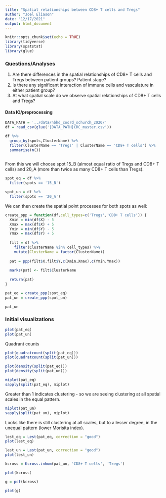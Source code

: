 ```yaml
---
title: "Spatial relationships between CD8+ T cells and Tregs"
author: "Joel Eliason"
date: "12/17/2021"
output: html_document
---
```


```r
knitr::opts_chunk$set(echo = TRUE)
library(tidyverse)
library(spatstat)
library(glue)
```

### Questions/Analyses

  1. Are there differences in the spatial relationships of CD8+ T cells and Tregs between patient groups? Patient stage?
  2. Is there any significant interaction of immune cells and vasculature in either patient group?
  3. At what spatial scale do we observe spatial relationships of CD8+ T cells and Tregs?
  
  
#### Data IO/preprocessing

```r
DATA_PATH = '../data/nbhd_coord_schurch_2020/'
df = read_csv(glue('{DATA_PATH}CRC_master.csv'))
```

```r
df %>%
  group_by(spots,ClusterName) %>%
  filter(ClusterName == 'Tregs' | ClusterName == 'CD8+ T cells') %>%
  summarise(n())
  
```
From this we will choose spot 15_B (almost equal ratio of Tregs and CD8+ T cells) and 20_A (more than twice as many CD8+ T cells than Tregs).

```r
spot_eq = df %>%
  filter(spots == '15_B')

spot_un = df %>%
  filter(spots == '20_A')
```

We can then create the spatial point processes for both spots as well:

```r
create_ppp = function(df,cell_types=c('Tregs','CD8+ T cells')) {
  Xmin = min(df$X) - 5
  Xmax = max(df$X) + 5
  Ymin = min(df$Y) - 5
  Ymax = max(df$Y) + 5
  
  filt = df %>%
    filter(ClusterName %in% cell_types) %>%
    mutate(ClusterName = factor(ClusterName))
  
  pat = ppp(filt$X,filt$Y,c(Xmin,Xmax),c(Ymin,Ymax))
  
  marks(pat) <- filt$ClusterName
  
  return(pat)
}

pat_eq = create_ppp(spot_eq)
pat_un = create_ppp(spot_un)

pat_un
```


### Initial visualizations

```r
plot(pat_eq)
plot(pat_un)
```
Quadrant counts

```r
plot(quadratcount(split(pat_eq)))
plot(quadratcount(split(pat_un)))

```

```r
plot(density(split(pat_eq)))
plot(density(split(pat_un)))
```

```r
miplot(pat_eq)
sapply(split(pat_eq), miplot)
```
Greater than 1 indicates clustering - so we are seeing clustering at all spatial scales in the equal pattern.

```r
miplot(pat_un)
sapply(split(pat_un), miplot)
```

Looks like there is still clustering at all scales, but to a lesser degree, in the unequal pattern (lower Morisita index).

```r
lest_eq = Lest(pat_eq, correction = "good")
plot(lest_eq)

```


```r
lest_un = Lest(pat_un, correction = "good")
plot(lest_un)

```


```r
kcross = Kcross.inhom(pat_un, 'CD8+ T cells', 'Tregs')

plot(kcross)

g = pcf(kcross)

plot(g)
```